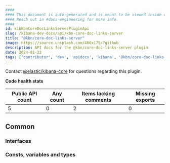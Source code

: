 ```yaml
---
####
#### This document is auto-generated and is meant to be viewed inside our experimental, new docs system.
#### Reach out in #docs-engineering for more info.
####
id: kibKbnCoreDocLinksServerPluginApi
slug: /kibana-dev-docs/api/kbn-core-doc-links-server
title: "@kbn/core-doc-links-server"
image: https://source.unsplash.com/400x175/?github
description: API docs for the @kbn/core-doc-links-server plugin
date: 2024-01-22
tags: ['contributor', 'dev', 'apidocs', 'kibana', '@kbn/core-doc-links-server']
---
```




Contact [@elastic/kibana-core](https://github.com/orgs/elastic/teams/kibana-core) for questions regarding this plugin.

**Code health stats**

| Public API count  | Any count | Items lacking comments | Missing exports |
|-------------------|-----------|------------------------|-----------------|
| 5 | 0 | 2 | 0 |

## Common

### Interfaces
<DocDefinitionList data={kbnCoreDocLinksServerObj.common.interfaces}/>

### Consts, variables and types
<DocDefinitionList data={kbnCoreDocLinksServerObj.common.misc}/>

